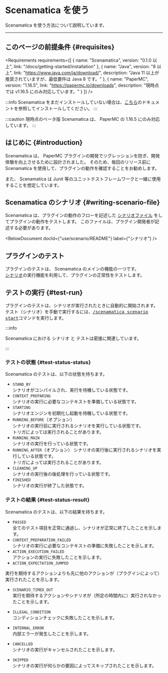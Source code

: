 
# Scenamatica を使う

Scenamatica を使う方法について説明しています。

---

## このページの前提条件 {#requisites}

<Requirements requirements={[
  {
    name: "Scenamatica",
    version: "0.1.0 以上",
    link: "/docs/getting-started/installation"
  },
  {
    name: "Java",
    version: "8 以上",
    link: "https://www.java.com/ja/download/",
    description: "Java 11 以上が推奨されていますが、最低要件は Java 8 です。"
  },
  {
    name: "PaperMC",
    version: "1.16.5",
    link: "https://papermc.io/downloads",
    description: "現時点では v1.16.5 にのみ対応しています。"
  }
]} />

:::info
Scenamatica をまだインストールしていない場合は、[こちら](/docs/getting-started/installation)のドキュメントを参照してインストールしてください。
:::

:::caution
現時点のベータ版 Scenamatica は、 PaperMC の 1.16.5 にのみ対応しています。
:::
  
## はじめに {#introduction}

Scenamatica は、 PaperMC プラグインの開発でリグレッションを防ぎ、開発体験を向上させるために設計されました。
そのため、毎回のリリース前に Scenamatica を使用して、プラグインの動作を確認することをお勧めします。

また、 Scenamatica は Junit 等のユニットテストフレームワークと一緒に使用することを想定しています。

## Scenamatica のシナリオ {#writing-scenario-file}

Scenamatica は、プラグインの動作のフローを記述した [シナリオファイル](/docs/scenario/#scenario-file) をしてプラグインの動作をテストします。
このファイルは、プラグイン開発者が記述する必要があります。

<BelowDocument docId={"use/scenario/README"}
               label={"シナリオ"} />

## プラグインのテスト

プラグインのテストは、 Scenamatica のメインの機能の一つです。  
[シナリオ](scenario)の実行機能を利用して、プラグインの正常性をテストします。

## テストの実行 {#test-run}

プラグインのテストは、シナリオが実行されたときに自動的に開始されます。  
テスト（シナリオ）を手動で実行するには、[<kbd>/scenamatica scenario start</kbd>](/docs/use/commands/scenario/#start)コマンドを実行します。

:::info

Scenamatica における シナリオ と テストは密接に関連しています。

:::

### テストの状態 {#test-status-status}

Scenamatica のテストは、以下の状態を持ちます。

+ `STAND_BY`  
シナリオがコンパイルされ、実行を待機している状態です。
+ `CONTEXT_PREPARING`  
シナリオの実行に必要なコンテキストを準備している状態です。
+ `STARTING`  
シナリオエンジンを初期化し起動を待機している状態です。
+ `RUNNING_BEFORE`（オプション）  
シナリオの実行前に実行されるシナリオを実行している状態です。  
トリガによっては実行されることがあります。
+ `RUNNING_MAIN`  
シナリオの実行を行っている状態です。
+ `RUNNING_AFTER`（オプション）
シナリオの実行後に実行されるシナリオを実行している状態です。  
トリガによっては実行されることがあります。
+ `CLEANING_UP`  
シナリオの実行後の後処理を行っている状態です。
+ `FINISHED`  
シナリオの実行が終了した状態です。


### テストの結果 {#test-status-result}

Scenamatica のテストは、以下の結果を持ちます。

+ `PASSED`  
全てのテスト項目を正常に通過し、シナリオが正常に終了したことを示します。
+ `CONTEXT_PREPARATION_FAILED`  
シナリオの実行に必要なコンテキストの準備に失敗したことを示します。
+ `ACTION_EXECUTION_FAILED`  
アクションの実行に失敗したことを示します。
+ `ACTION_EXPECTATION_JUMPED`

実行を期待するアクションよりも先に他のアクションが（プラグインによって）実行されたことを示します。
+ `SCENARIO_TIMED_OUT`  
実行を期待するアクションやシナリオが（所定の時間内に）実行されなかったことを示します。
+ `ILLEGAL_CONDITION`  
コンディションチェックに失敗したことを示します。

+ `INTERNAL_ERROR`  
内部エラーが発生したことを示します。
+ `CANCELLED`  
シナリオの実行がキャンセルされたことを示します。
+ `SKIPPED`  
シナリオの実行が何らかの要因によってスキップされたことを示します。
